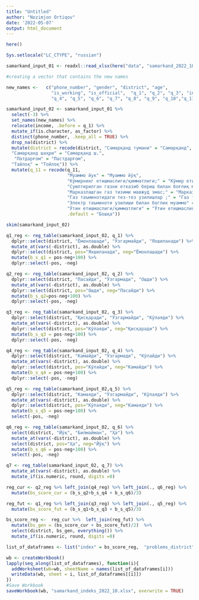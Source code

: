 ```yaml
---
title: "Untitled"
author: "Nozimjon Ortiqov"
date: '2022-05-07'
output: html_document
---
```



```r
here()

Sys.setlocale("LC_CTYPE", "russian")
```

```r
samarkand_input_01 <- readxl::read_xlsx(here("data", "samarkand_2022_10.xlsx")) 
```

```r
#creating a vector that contains the new names 

new_names <-   c("phone_number", "gender", "district", "age", 
                 "is_working", "is_official",  "q_1", "q_2", "q_3", "income", 
                 "q_4", "q_5", "q_6", "q_7", "q_8", "q_9", "q_10","q_11", "q_12")

```

```r
samarkand_input_02 <- samarkand_input_01 %>% 
  select(-3) %>% 
  set_names(new_names) %>% 
  relocate(income, .before = q_1) %>% 
  mutate_if(is.character, as_factor) %>% 
  distinct(phone_number, .keep_all = TRUE) %>% 
  drop_na(district) %>% 
  mutate(district = recode(district, "Самарқанд тумани" = "Самарқанд", 
  "Самарқанд шаҳри" = "Самарқанд ш.",
   "Патдарғом" = "Пастдарғом",
  "Тайлоқ" = "Тойлоқ")) %>%
  mutate(q_11 = recode(q_11, 
                       "Муаммо йук" = "Муаммо йўқ",
                       "Кўмирнинг етишмаслиги/қимматлиги;" = "Кўмир етишмаслиги/қимматлиги",
                       "Суюлтирилган газни етказиб бериш билан боғлиқ муаммо;" = "Суюлтирилган газ етказиб бериш",
                       "Марказлашган газ тизими мавжуд эмас;" = "Марказлашган газ мавжуд эмас",
                       "Газ таъминотидаги тез-тез узилишлар ;" = "Газ таъминотида узилиш",
                       "Электр таъминоти узилиши билан боглик муаммо" = "Электр таъминотида узилиш",
                       "Ўтин етишмаслиги/қимматлиги" = "Ўтин етишмаслиги",
                       .default = "Бошқа"))
```


```r
skim(samarkand_input_02)
```

```r
q1_reg <- reg_table(samarkand_input_02, q_1) %>% 
  dplyr::select(district, "Ёмонлашади", "Ўзгармайди", "Яхшиланади") %>% 
  mutate_at(vars(-district), as.double) %>% 
  dplyr::select(district, pos="Яхшиланади", neg="Ёмонлашади") %>% 
  mutate(b_s_q1 = pos-neg+100) %>% 
  dplyr::select(-pos, -neg)

q2_reg <- reg_table(samarkand_input_02, q_2) %>% 
  dplyr::select(district, "Пасайди", "Ўзгармади", "Ошди") %>% 
  mutate_at(vars(-district), as.double) %>% 
  dplyr::select(district, pos="Ошди", neg="Пасайди") %>% 
  mutate(b_s_q2=pos-neg+100) %>% 
  dplyr::select(-pos, -neg)

q3_reg <- reg_table(samarkand_input_02, q_3) %>% 
  dplyr::select(district, "Қисқаради", "Ўзгармайди", "Кўпаяди") %>%
  mutate_at(vars(-district), as.double) %>% 
  dplyr::select(district, pos="Кўпаяди", neg="Қисқаради") %>% 
  mutate(b_s_q3 = pos-neg+100) %>% 
  dplyr::select(-pos, -neg)

q4_reg <- reg_table(samarkand_input_02, q_4) %>% 
  dplyr::select(district, "Камайди", "Ўзгармади", "Кўпайди") %>% 
  mutate_at(vars(-district), as.double) %>% 
  dplyr::select(district, pos="Кўпайди", neg="Камайди") %>% 
  mutate(b_s_q4 = pos-neg+100) %>% 
  dplyr::select(-pos, -neg)

q5_reg <- reg_table(samarkand_input_02,q_5) %>% 
  dplyr::select(district, "Камаяди", "Ўзгармайди", "Кўпаяди") %>% 
  mutate_at(vars(-district), as.double) %>% 
  dplyr::select(district, pos="Кўпаяди", neg="Камаяди") %>% 
  mutate(b_s_q5 = pos-neg+100) %>% 
  select(-pos, -neg)

q6_reg <- reg_table(samarkand_input_02, q_6) %>% 
  select(district, "Йўқ", "Билмайман", "Ҳа") %>% 
  mutate_at(vars(-district), as.double) %>% 
  select(district, pos="Ҳа", neg="Йўқ") %>% 
  mutate(b_s_q6 = pos-neg+100) %>% 
  select(-pos, -neg)

q7 <- reg_table(samarkand_input_02, q_7) %>% 
  mutate_at(vars(-district), as.double) %>% 
  mutate_if(is.numeric, round, digits =0)
```

```r
reg_cur <- q2_reg %>% left_join(q4_reg) %>% left_join(., q6_reg) %>% 
  mutate(bs_score_cur = (b_s_q2+b_s_q4 + b_s_q6)/3) 

reg_fut <- q1_reg %>% left_join(q3_reg) %>% left_join(., q5_reg) %>% 
  mutate(bs_score_fut = (b_s_q1+b_s_q3 + b_s_q5)/3) 

bs_score_reg <-  reg_cur %>%  left_join(reg_fut) %>%  
  mutate(bs_gen = (bs_score_cur + bs_score_fut)/2)  %>% 
  select(district, bs_gen, everything()) %>%  
  mutate_if(is.numeric, round, digits =0) 
```

```r
list_of_dataframes <- list("index" = bs_score_reg,  "problems_district" = q7)  

wb <- createWorkbook()
lapply(seq_along(list_of_dataframes), function(i){
  addWorksheet(wb=wb, sheetName = names(list_of_dataframes[i]))
  writeData(wb, sheet = i, list_of_dataframes[[i]])
})
#Save Workbook
saveWorkbook(wb, "samarkand_indeks_2022_10.xlsx", overwrite = TRUE) 
```
